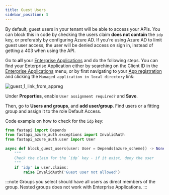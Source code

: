 ```yaml
---
title: Guest Users
sidebar_position: 3
---
```


By default, guest users in your tenant will be able to access your APIs. You can block this in code by checking
the users claim **does not contain** the `idp` key, or preferably by configuring Azure AD. If you're using Azure AD to limit
guest user access, the user will be denied access on sign in, instead of getting a 403 when using the API.

Go to **all** your [Enterprise Applications](https://portal.azure.com/#blade/Microsoft_AAD_IAM/StartboardApplicationsMenuBlade/AllApps/menuId/)
and do the following steps. You can find your Enterprise Application either by searching on the Client ID in the
[Enterprise Applications](https://portal.azure.com/#blade/Microsoft_AAD_IAM/StartboardApplicationsMenuBlade/AllApps/menuId/) menu,
or by first navigating to your [App registration](https://portal.azure.com/#blade/Microsoft_AAD_IAM/ActiveDirectoryMenuBlade/RegisteredApps) and
clicking the `Managed application in local directory` link:

![guest_1_link_from_appreg](../../static/img/single-tenant/guest_1_link_from_appreg.png)

Under **Properties**, enable `User assignment required?` and **Save**.

Then, go to **Users and groups**, and **add user/group**. Find users or a fitting group and assign it to the role Default Access.

Code example on how to check for the `idp` key:

```python title="security.py"
from fastapi import Depends
from fastapi_azure_auth.exceptions import InvalidAuth
from fastapi_azure_auth.user import User

async def block_guest_users(user: User = Depends(azure_scheme)) -> None:
    """
    Check the claim for the `idp` key - if it exist, deny the user
    """
    if 'idp' in user.claims:
        raise InvalidAuth('Guest user not allowed')
```


:::note
Groups you select should have all users as direct members of the group. Nested groups does not work with Enterprise Applications.
:::
